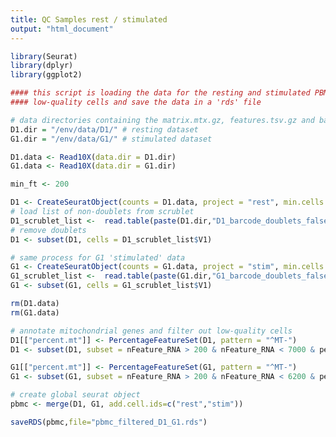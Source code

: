 ---
title: QC Samples rest / stimulated 
output: "html_document"
---


```{r include=FALSE}
library(Seurat)
library(dplyr)
library(ggplot2)
```


```{r echo=T}

#### this script is loading the data for the resting and stimulated PBMC cells, filters out 
#### low-quality cells and save the data in a 'rds' file

# data directories containing the matrix.mtx.gz, features.tsv.gz and barcodes.tsv.gz files
D1.dir = "/env/data/D1/" # resting dataset
G1.dir = "/env/data/G1/" # stimulated dataset

D1.data <- Read10X(data.dir = D1.dir)
G1.data <- Read10X(data.dir = G1.dir)

min_ft <- 200

D1 <- CreateSeuratObject(counts = D1.data, project = "rest", min.cells = 3, min.features = min_ft)
# load list of non-doublets from scrublet
D1_scrublet_list <-  read.table(paste(D1.dir,"D1_barcode_doublets_false.txt", sep=""))
# remove doublets
D1 <- subset(D1, cells = D1_scrublet_list$V1)

# same process for G1 'stimulated' data
G1 <- CreateSeuratObject(counts = G1.data, project = "stim", min.cells = 3, min.features = min_ft)
G1_scrublet_list <-  read.table(paste(G1.dir,"G1_barcode_doublets_false.txt", sep=""))
G1 <- subset(G1, cells = G1_scrublet_list$V1)

rm(D1.data)
rm(G1.data)


```

```{r}
# annotate mitochondrial genes and filter out low-quality cells
D1[["percent.mt"]] <- PercentageFeatureSet(D1, pattern = "^MT-")
D1 <- subset(D1, subset = nFeature_RNA > 200 & nFeature_RNA < 7000 & percent.mt < 14)

G1[["percent.mt"]] <- PercentageFeatureSet(G1, pattern = "^MT-")
G1 <- subset(G1, subset = nFeature_RNA > 200 & nFeature_RNA < 6200 & percent.mt < 14)

# create global seurat object
pbmc <- merge(D1, G1, add.cell.ids=c("rest","stim"))

saveRDS(pbmc,file="pbmc_filtered_D1_G1.rds")

```







